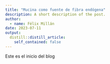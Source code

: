 ```yaml
---
title: "Mucina como fuente de fibra endógena"
description: A short description of the post.
author:
  - name: Félix Millán
date: 2023-07-11
output:
  distill::distill_article:
    self_contained: false
---
```


Este es el inicio del blog

